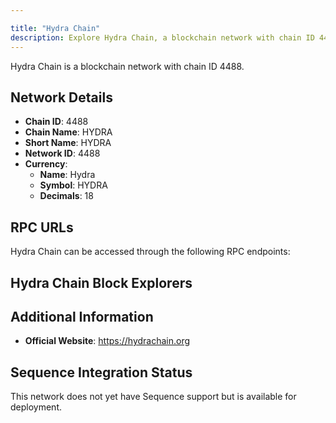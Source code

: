 ```yaml
---

title: "Hydra Chain"
description: Explore Hydra Chain, a blockchain network with chain ID 4488. Learn about its native currency, Hydra, and how to interact with the network.
---
```




Hydra Chain is a blockchain network with chain ID 4488.

## Network Details

- **Chain ID**: 4488
- **Chain Name**: HYDRA
- **Short Name**: HYDRA
- **Network ID**: 4488
- **Currency**: 
  - **Name**: Hydra
  - **Symbol**: HYDRA
  - **Decimals**: 18

## RPC URLs

Hydra Chain can be accessed through the following RPC endpoints:



## Hydra Chain Block Explorers



## Additional Information

- **Official Website**: https://hydrachain.org

## Sequence Integration Status

This network does not yet have Sequence support but is available for deployment.

